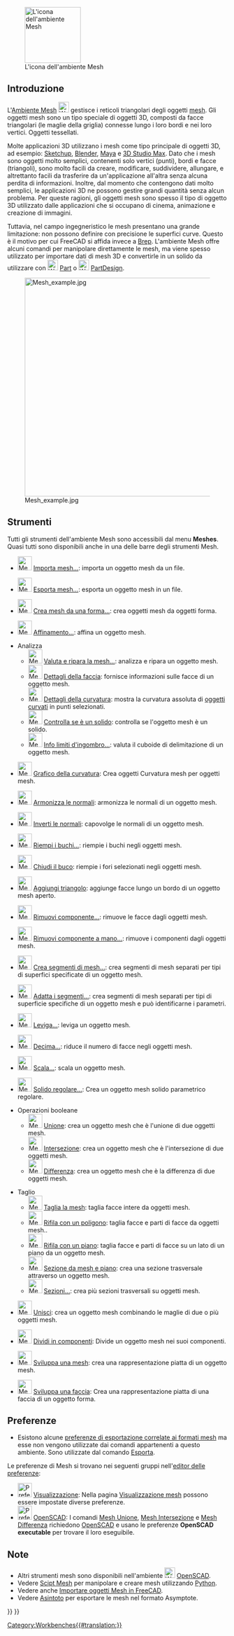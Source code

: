 <languages/>

{{Docnav/it
|[[Material_Workbench/it|Ambiente Material]]
|[[OpenSCAD_Workbench/it|Ambiente OpenSCAD]]
|IconL=Workbench_Material.svg
|IconR=Workbench_OpenSCAD.svg
}}

[[Image:Workbench_Mesh.svg|thumb|128px|L'icona dell'ambiente Mesh]]

{{TOCright}}

<span id="Introduction"></span>
==Introduzione==

L'[[Mesh_Workbench/it|Ambiente Mesh]] [[Image:Workbench_Mesh.svg|24px]] gestisce i reticoli triangolari degli oggetti [http://en.wikipedia.org/wiki/Triangle_mesh mesh]. Gli oggetti mesh sono un tipo speciale di oggetti 3D, composti da facce triangolari (le maglie della griglia) connesse lungo i loro bordi e nei loro vertici. Oggetti tessellati.

Molte applicazioni 3D utilizzano i mesh come tipo principale di oggetti 3D, ad esempio: [http://en.wikipedia.org/wiki/Sketchup Sketchup], [http://en.wikipedia.org/wiki/Blender_(software) Blender], [http://en.wikipedia.org/wiki/Maya_(software) Maya] e [http://en.wikipedia.org/wiki/3d_max 3D Studio Max]. Dato che i mesh sono oggetti molto semplici, contenenti solo vertici (punti), bordi e facce (triangoli), sono molto facili da creare, modificare, suddividere, allungare, e altrettanto facili da trasferire da un'applicazione all'altra senza alcuna perdita di informazioni. Inoltre, dal momento che contengono dati molto semplici, le applicazioni 3D ne possono gestire grandi quantità senza alcun problema. Per queste ragioni, gli oggetti mesh sono spesso il tipo di oggetto 3D utilizzato dalle applicazioni che si occupano di cinema, animazione e creazione di immagini.

Tuttavia, nel campo ingegneristico le mesh presentano una grande limitazione: non possono definire con precisione le superfici curve. Questo è il motivo per cui FreeCAD si affida invece a [[wikipedia:Boundary representation|Brep]]. L'ambiente Mesh offre alcuni comandi per manipolare direttamente le mesh, ma viene spesso utilizzato per importare dati di mesh 3D e convertirle in un solido da utilizzare con [[Image:Workbench_Part.svg|24px]] [[Part_Workbench/it|Part]] o [[Image:Workbench_PartDesign.svg|24px]] [[PartDesign_Workbench/it|PartDesign]].

[[Image:Mesh_example.jpg|500px]]

<span id="Tools"></span>
==Strumenti==

Tutti gli strumenti dell'ambiente Mesh sono accessibili dal menu '''Meshes'''. Quasi tutti sono disponibili anche in una delle barre degli strumenti Mesh.

* [[Image:Mesh_Import.svg|32px]] [[Mesh_Import/it|Importa mesh...]]: importa un oggetto mesh da un file.

* [[Image:Mesh_Export.svg|32px]] [[Mesh_Export/it|Esporta mesh...]]: esporta un oggetto mesh in un file.

* [[Image:Mesh_FromPartShape.svg|32px]] [[Mesh_FromPartShape/it|Crea mesh da una forma...]]: crea oggetti mesh da oggetti forma.

* [[Image:Mesh_RemeshGmsh.svg|32px]] [[Mesh_RemeshGmsh/it|Affinamento...]]: affina un oggetto mesh.

*Analizza
** [[Image:Mesh_Evaluation.svg|32px]] [[Mesh_Evaluation/it|Valuta e ripara la mesh...]]: analizza e ripara un oggetto mesh.
** [[Image:Mesh_EvaluateFacet.svg|32px]] [[Mesh_EvaluateFacet/it|Dettagli della faccia]]: fornisce informazioni sulle facce di un oggetto mesh.
** [[Image:Mesh_CurvatureInfo.svg|32px]] [[Mesh_CurvatureInfo/it|Dettagli della curvatura]]: mostra la curvatura assoluta di [[Mesh_VertexCurvature/it|oggetti curvati]] in punti selezionati.
** [[Image:Mesh_EvaluateSolid.svg|32px]] [[Mesh EvaluateSolid/it|Controlla se è un solido]]: controlla se l'oggetto mesh è un solido.
** [[Image:Mesh_BoundingBox.svg|32px]] [[Mesh BoundingBox/it|Info limiti d'ingombro...]]: valuta il cuboide di delimitazione di un oggetto mesh.

* [[Image:Mesh_VertexCurvature.svg|32px]] [[Mesh_VertexCurvature/it|Grafico della curvatura]]: Crea oggetti Curvatura mesh per oggetti mesh.

* [[Image:Mesh_HarmonizeNormals.svg|32px]] [[Mesh_HarmonizeNormals/it|Armonizza le normali]]: armonizza le normali di un oggetto mesh.

* [[Image:Mesh_FlipNormals.svg|32px]] [[Mesh_FlipNormals/it|Inverti le normali]]: capovolge le normali di un oggetto mesh.

* [[Image:Mesh_FillupHoles.svg|32px]] [[Mesh_FillupHoles/it|Riempi i buchi...]]: riempie i buchi negli oggetti mesh.

* [[Image:Mesh_FillInteractiveHole.svg|32px]] [[Mesh_FillInteractiveHole/it|Chiudi il buco]]: riempie i fori selezionati negli oggetti mesh.

* [[Image:Mesh_AddFacet.svg|32px]] [[Mesh_AddFacet/it|Aggiungi triangolo]]: aggiunge facce lungo un bordo di un oggetto mesh aperto.

* [[Image:Mesh_RemoveComponents.svg|32px]] [[Mesh_RemoveComponents/it|Rimuovi componente...]]: rimuove le facce dagli oggetti mesh.

* [[Image:Mesh_RemoveCompByHand.svg|32px]] [[Mesh_RemoveCompByHand/it|Rimuovi componente a mano...]]: rimuove i componenti dagli oggetti mesh.

* [[Image:Mesh_Segmentation.svg|32px]] [[Mesh_Segmentation/it|Crea segmenti di mesh...]]: crea segmenti di mesh separati per tipi di superfici specificate di un oggetto mesh.

* [[Image:Mesh_SegmentationBestFit.svg|32px]] [[Mesh_SegmentationBestFit/it|Adatta i segmenti...]]: crea segmenti di mesh separati per tipi di superficie specifiche di un oggetto mesh e può identificarne i parametri.

* [[Image:Mesh_Smoothing.svg|32px]] [[Mesh_Smoothing/it|Leviga...]]: leviga un oggetto mesh.

* [[Image:Mesh_Decimating.svg|32px]] [[Mesh_Decimating/it|Decima...]]: riduce il numero di facce negli oggetti mesh.

* [[Image:Mesh_Scale.svg|32px]] [[Mesh_Scale/it|Scala...]]: scala un oggetto mesh.

* [[Image:Mesh_BuildRegularSolid.svg|32px]] [[Mesh_BuildRegularSolid/it|Solido regolare...]]: Crea un oggetto mesh solido parametrico regolare.

*Operazioni booleane
** [[Image:Mesh_Union.svg|32px]] [[Mesh Union/it|Unione]]: crea un oggetto mesh che è l'unione di due oggetti mesh.
** [[Image:Mesh_Intersection.svg|32px]] [[Mesh Intersection/it|Intersezione]]: crea un oggetto mesh che è l'intersezione di due oggetti mesh.
** [[Image:Mesh_Difference.svg|32px]] [[Mesh Difference/it|Differenza]]: crea un oggetto mesh che è la differenza di due oggetti mesh.

*Taglio
** [[Image:Mesh_PolyCut.svg|32px]] [[Mesh_PolyCut/it|Taglia la mesh]]: taglia facce intere da oggetti mesh.
** [[Image:Mesh_PolyTrim.svg|32px]] [[Mesh_PolyTrim/it|Rifila con un poligono]]: taglia facce e parti di facce da oggetti mesh..
** [[Image:Mesh_TrimByPlane.svg|32px]] [[Mesh_TrimByPlane/it|Rifila con un piano]]: taglia facce e parti di facce su un lato di un piano da un oggetto mesh.
** [[Image:Mesh_SectionByPlane.svg|32px]] [[Mesh_SectionByPlane/it|Sezione da mesh e piano]]: crea una sezione trasversale attraverso un oggetto mesh.
** [[Image:Mesh_CrossSections.svg|32px]] [[Mesh_CrossSections/it|Sezioni...]]: crea più sezioni trasversali su oggetti mesh.

* [[Image:Mesh_Merge.svg|32px]] [[Mesh_Merge/it|Unisci]]: crea un oggetto mesh combinando le maglie di due o più oggetti mesh.

* [[Image:Mesh_SplitComponents.svg|32px]] [[Mesh_SplitComponents/it|Dividi in componenti]]: Divide un oggetto mesh nei suoi componenti.

* [[Image:MeshPart_CreateFlatMesh.svg|32px]] [[MeshPart_CreateFlatMesh/it|Sviluppa una mesh]]: crea una rappresentazione piatta di un oggetto mesh.

* [[Image:MeshPart_CreateFlatFace.svg|32px]] [[MeshPart_CreateFlatFace/it|Sviluppa una faccia]]: Crea una rappresentazione piatta di una faccia di un oggetto forma.

<span id="Preferences"></span>
==Preferenze==

* Esistono alcune [[Import_Export_Preferences/it#Formati mesh|preferenze di esportazione correlate ai formati mesh]] ma esse non vengono utilizzate dai comandi appartenenti a questo ambiente. Sono utilizzate dal comando [[Std_Export/it|Esporta]].

Le preferenze di Mesh si trovano nei seguenti gruppi nell'[[Preferences_Editor/it|editor delle preferenze]]:
* [[Image:Preferences-display.svg|32px]] [[Preferences_Editor/it#Visualizzazione|Visualizzazione]]: Nella pagina [[Preferences_Editor/it#Visualizzazione mesh|Visualizzazione mesh]] possono essere impostate diverse preferenze.
* [[Image:Preferences-openscad.svg|32px]] [[OpenSCAD_Preferences/it|OpenSCAD]]: I comandi [[Mesh_Union/it|Mesh Unione]], [[Mesh_Intersection/it|Mesh Intersezione]] e [[Mesh_Difference/it|Mesh Differenza]] richiedono [http://www.openscad.org/ OpenSCAD] e usano le preferenze '''OpenSCAD executable''' per trovare il loro eseguibile.

<span id="Notes"></span>
==Note==

* Altri strumenti mesh sono disponibili nell'ambiente [[Image:Workbench_OpenSCAD.svg|24px]] [[OpenSCAD_Workbench/it|OpenSCAD]].
* Vedere [[Mesh_Scripting/it|Scipt Mesh]] per manipolare e creare mesh utilizzando [[Python/it|Python]].
* Vedere anche [[FreeCAD_and_Mesh_Import/it|Importare oggetti Mesh in FreeCAD]].
* Vedere [[Asymptote/it|Asintoto]] per esportare le mesh nel formato Asymptote.


{{Docnav/it
|[[Material_Workbench/it|Ambiente Material]]
|[[OpenSCAD_Workbench/it|Ambiente OpenSCAD]]
|IconL=Workbench_Material.svg
|IconR=Workbench_OpenSCAD.svg
}}

{{Mesh Tools navi{{#translation:}}}}
{{Userdocnavi{{#translation:}}}}
[[Category:Workbenches{{#translation:}}]]